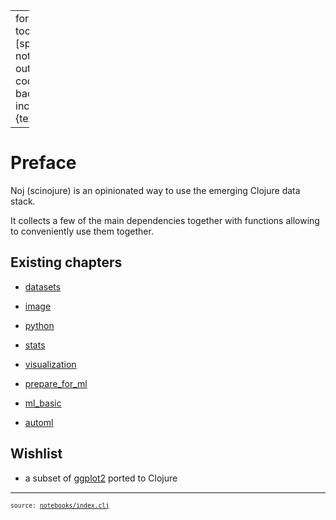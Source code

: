 
---
format:
  html:
    toc: true
    toc-depth: 4
    theme: [spacelab, notebooks/custom.scss]
    output-file: index.html
code-block-background: true
include-in-header: {text: '<link rel = "icon" href = "data:," />'}
fontsize: 0.9em

---
<style></style><style>.printedClojure .sourceCode {
  background-color: transparent;
  border-style: none;
}
</style>
<script src="index_files/md-default0.js" type="text/javascript"></script><script src="index_files/md-default1.js" type="text/javascript"></script>

# Preface

Noj (scinojure) is an opinionated way to use the emerging Clojure data stack.

It collects a few of the main dependencies together with functions allowing to conveniently use them together.

## Existing chapters



- [datasets](datasets.html)


- [image](image.html)


- [python](python.html)


- [stats](stats.html)


- [visualization](visualization.html)


- [prepare_for_ml](prepare_for_ml.html)


- [ml_basic](ml_basic.html)


- [automl](automl.html)



## Wishlist

- a subset of [ggplot2](https://ggplot2.tidyverse.org/) ported to Clojure



```{=html}
<div style="background-color:grey;height:2px;width:100%;"></div>
```



```{=html}
<div><pre><small><small>source: <a href="https://github.com/scicloj/noj/blob/main/notebooks/index.clj">notebooks/index.clj</a></small></small></pre></div>
```

